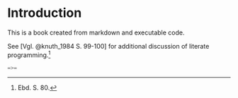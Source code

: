 # Introduction

This is a book created from markdown and executable code.

See [Vgl. @knuth_1984 S. 99-100] for additional discussion of literate programming.^[Ebd. S. 80.]

```rust
=>=
```
